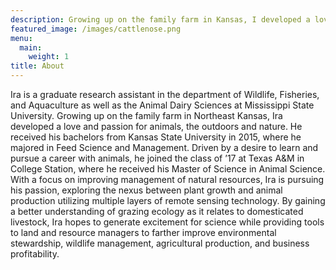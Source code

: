 ```yaml
---
description: Growing up on the family farm in Kansas, I developed a love for animals and passion for learning. Hunting and fishing with friends is a favorite pastime, second only to raising livestock.
featured_image: /images/cattlenose.png
menu:
  main:
    weight: 1
title: About
---
```


Ira is a graduate research assistant in the department of Wildlife, Fisheries, and Aquaculture as well as the Animal Dairy Sciences at Mississippi State University. Growing up on the family farm in Northeast Kansas, Ira developed a love and passion for animals, the outdoors and nature. He received his bachelors from Kansas State University in 2015, where he majored in Feed Science and Management. Driven by a desire to learn and pursue a career with animals, he joined the class of ’17 at Texas A&M in College Station, where he received his Master of Science in Animal Science. With a focus on improving management of natural resources, Ira is pursuing his passion, exploring the nexus between plant growth and animal production utilizing multiple layers of remote sensing technology. By gaining a better understanding of grazing ecology as it relates to domesticated livestock, Ira hopes to generate excitement for science while providing tools to land and resource managers to farther improve environmental stewardship, wildlife management, agricultural production, and business profitability.

